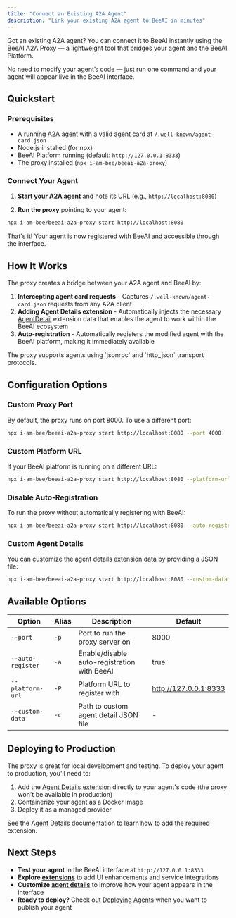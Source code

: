 ```yaml
---
title: "Connect an Existing A2A Agent"
description: "Link your existing A2A agent to BeeAI in minutes"
---
```


Got an existing A2A agent? You can connect it to BeeAI instantly using the BeeAI A2A Proxy — a lightweight tool that bridges your agent and the BeeAI Platform.

No need to modify your agent’s code — just run one command and your agent will appear live in the BeeAI interface.

## Quickstart

### Prerequisites

- A running A2A agent with a valid agent card at `/.well-known/agent-card.json`
- Node.js installed (for npx)
- BeeAI Platform running (default: `http://127.0.0.1:8333`)
- The proxy installed (`npx i-am-bee/beeai-a2a-proxy`)

### Connect Your Agent

1. **Start your A2A agent** and note its URL (e.g., `http://localhost:8080`)

2. **Run the proxy** pointing to your agent:
```bash
npx i-am-bee/beeai-a2a-proxy start http://localhost:8080
```

That's it! Your agent is now registered with BeeAI and accessible through the interface.

## How It Works

The proxy creates a bridge between your A2A agent and BeeAI by:

1. **Intercepting agent card requests** - Captures `/.well-known/agent-card.json` requests from any A2A client
2. **Adding Agent Details extension** - Automatically injects the necessary [AgentDetail](/build-agents/agent-details) extension data that enables the agent to work within the BeeAI ecosystem
3. **Auto-registration** - Automatically registers the modified agent with the BeeAI platform, making it immediately available

<Note>
The proxy supports agents using `jsonrpc` and `http_json` transport protocols.
</Note>

## Configuration Options

### Custom Proxy Port

By default, the proxy runs on port 8000. To use a different port:
```bash
npx i-am-bee/beeai-a2a-proxy start http://localhost:8080 --port 4000
```

### Custom Platform URL

If your BeeAI platform is running on a different URL:
```bash
npx i-am-bee/beeai-a2a-proxy start http://localhost:8080 --platform-url http://localhost:9000
```

### Disable Auto-Registration

To run the proxy without automatically registering with BeeAI:
```bash
npx i-am-bee/beeai-a2a-proxy start http://localhost:8080 --auto-register false
```

### Custom Agent Details

You can customize the agent details extension data by providing a JSON file:
```bash
npx i-am-bee/beeai-a2a-proxy start http://localhost:8080 --custom-data ./my-agent-details.json
```

## Available Options

| Option | Alias | Description | Default |
|--------|-------|-------------|---------|
| `--port` | `-p` | Port to run the proxy server on | 8000 |
| `--auto-register` | `-a` | Enable/disable auto-registration with BeeAI | true |
| `--platform-url` | `-P` | Platform URL to register with | http://127.0.0.1:8333 |
| `--custom-data` | `-c` | Path to custom agent detail JSON file | - |

## Deploying to Production

The proxy is great for local development and testing. To deploy your agent to production, you'll need to:

1. Add the [Agent Details extension](build-agents/agent-details) directly to your agent's code (the proxy won't be available in production)
2. Containerize your agent as a Docker image
3. Deploy it as a managed provider

See the [Agent Details](/build-agents/agent-details) documentation to learn how to add the required extension.

## Next Steps

- **Test your agent** in the BeeAI interface at `http://127.0.0.1:8333`
- **Explore [extensions](/concepts/extensions)** to add UI enhancements and service integrations
- **Customize [agent details](/build-agents/agent-details)** to improve how your agent appears in the interface
- **Ready to deploy?** Check out [Deploying Agents](/deploy-agents) when you want to publish your agent
